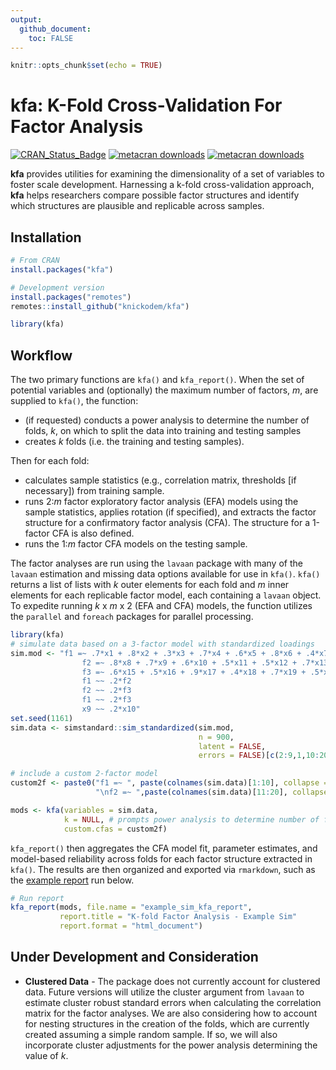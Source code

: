 ```yaml
---
output:
  github_document:
    toc: FALSE
---
```


```r
knitr::opts_chunk$set(echo = TRUE)
```

# kfa: K-Fold Cross-Validation For Factor Analysis

[![CRAN_Status_Badge](https://www.r-pkg.org/badges/version/kfa)](https://cran.r-project.org/package=kfa)
[![metacran downloads](https://cranlogs.r-pkg.org/badges/kfa)](https://cran.r-project.org/package=kfa) 
[![metacran downloads](https://cranlogs.r-pkg.org/badges/grand-total/kfa)](https://cran.r-project.org/package=kfa)

**kfa** provides utilities for examining the dimensionality of a set of variables to foster scale development. Harnessing a k-fold cross-validation approach, **kfa** helps researchers compare possible factor structures and identify which structures are plausible and replicable across samples.

## Installation

```r
# From CRAN
install.packages("kfa")

# Development version
install.packages("remotes")
remotes::install_github("knickodem/kfa")

library(kfa)
```

## Workflow

The two primary functions are `kfa()` and `kfa_report()`. When the set of potential variables and (optionally) the maximum number of factors, *m*, are supplied to `kfa()`, the function:

* (if requested) conducts a power analysis to determine the number of folds, *k*, on which to split the data into training and testing samples
* creates *k* folds (i.e. the training and testing samples).

Then for each fold:

* calculates sample statistics (e.g., correlation matrix, thresholds [if necessary]) from training sample.
* runs 2:*m* factor exploratory factor analysis (EFA) models using the sample statistics, applies rotation (if specified), and
extracts the factor structure for a confirmatory factor analysis (CFA). The structure for a 1-factor CFA is also defined.
* runs the 1:*m* factor CFA models on the testing sample.

The factor analyses are run using the `lavaan` package with many of the `lavaan` estimation and missing data options available for use in `kfa()`. `kfa()` returns a list of lists with *k* outer elements for each fold and *m* inner elements for each replicable factor model, each containing a `lavaan` object. To expedite running *k* x *m* x 2 (EFA and CFA) models, the function utilizes the `parallel` and `foreach` packages for parallel processing.

```r
library(kfa)
# simulate data based on a 3-factor model with standardized loadings
sim.mod <- "f1 =~ .7*x1 + .8*x2 + .3*x3 + .7*x4 + .6*x5 + .8*x6 + .4*x7
                f2 =~ .8*x8 + .7*x9 + .6*x10 + .5*x11 + .5*x12 + .7*x13 + .6*x14
                f3 =~ .6*x15 + .5*x16 + .9*x17 + .4*x18 + .7*x19 + .5*x20
                f1 ~~ .2*f2
                f2 ~~ .2*f3
                f1 ~~ .2*f3
                x9 ~~ .2*x10"
set.seed(1161)
sim.data <- simstandard::sim_standardized(sim.mod,
                                          n = 900,
                                          latent = FALSE,
                                          errors = FALSE)[c(2:9,1,10:20)]

# include a custom 2-factor model
custom2f <- paste0("f1 =~ ", paste(colnames(sim.data)[1:10], collapse = " + "),
                   "\nf2 =~ ",paste(colnames(sim.data)[11:20], collapse = " + "))

mods <- kfa(variables = sim.data,
            k = NULL, # prompts power analysis to determine number of folds
            custom.cfas = custom2f)

```


`kfa_report()` then aggregates the CFA model fit, parameter estimates, and model-based reliability across folds for each factor structure extracted in `kfa()`. The results are then organized and exported via `rmarkdown`, such as the [example report](https://htmlpreview.github.io/?https://github.com/knickodem/kfa/blob/main/README%20Example%20Reports/example_sim_kfa_report.html) run below.

```r
# Run report
kfa_report(mods, file.name = "example_sim_kfa_report",
           report.title = "K-fold Factor Analysis - Example Sim"
           report.format = "html_document")
```


## Under Development and Consideration

* **Clustered Data** - The package does not currently account for clustered data. Future versions will utilize the cluster argument from `lavaan` to estimate cluster robust standard errors when calculating the correlation matrix for the factor analyses. We are also considering how to account for nesting structures in the creation of the folds, which are currently created assuming a simple random sample. If so, we will also incorporate cluster adjustments for the power analysis determining the value of *k*.


